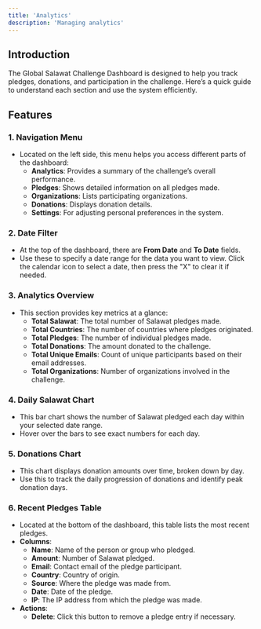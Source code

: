 ```yaml
---
title: 'Analytics'
description: 'Managing analytics'
---
```


## Introduction

The Global Salawat Challenge Dashboard is designed to help you track pledges, donations, and participation in the challenge. Here’s a quick guide to understand each section and use the system efficiently.

## Features

### 1. **Navigation Menu**

- Located on the left side, this menu helps you access different parts of the dashboard:
    - **Analytics**: Provides a summary of the challenge’s overall performance.
    - **Pledges**: Shows detailed information on all pledges made.
    - **Organizations**: Lists participating organizations.
    - **Donations**: Displays donation details.
    - **Settings**: For adjusting personal preferences in the system.

### 2. **Date Filter**

- At the top of the dashboard, there are **From Date** and **To Date** fields.
- Use these to specify a date range for the data you want to view. Click the calendar icon to select a date, then press the "X" to clear it if needed.

### 3. **Analytics Overview**

- This section provides key metrics at a glance:
    - **Total Salawat**: The total number of Salawat pledges made.
    - **Total Countries**: The number of countries where pledges originated.
    - **Total Pledges**: The number of individual pledges made.
    - **Total Donations**: The amount donated to the challenge.
    - **Total Unique Emails**: Count of unique participants based on their email addresses.
    - **Total Organizations**: Number of organizations involved in the challenge.

### 4. **Daily Salawat Chart**

- This bar chart shows the number of Salawat pledged each day within your selected date range.
- Hover over the bars to see exact numbers for each day.

### 5. **Donations Chart**

- This chart displays donation amounts over time, broken down by day.
- Use this to track the daily progression of donations and identify peak donation days.

### 6. **Recent Pledges Table**

- Located at the bottom of the dashboard, this table lists the most recent pledges.
- **Columns**:
    - **Name**: Name of the person or group who pledged.
    - **Amount**: Number of Salawat pledged.
    - **Email**: Contact email of the pledge participant.
    - **Country**: Country of origin.
    - **Source**: Where the pledge was made from.
    - **Date**: Date of the pledge.
    - **IP**: The IP address from which the pledge was made.
- **Actions**:
    - **Delete**: Click this button to remove a pledge entry if necessary.